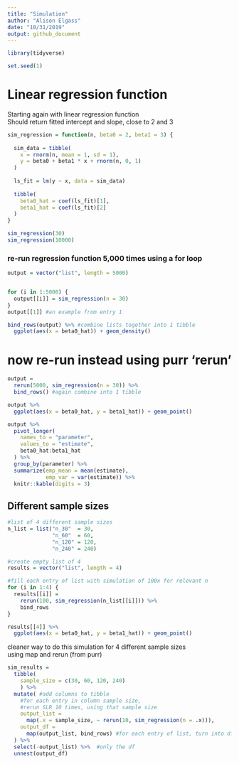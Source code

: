```yaml
---
title: "Simulation"
author: "Alison Elgass"
date: "10/31/2019"
output: github_document
---
```


```r
library(tidyverse)

set.seed(1)
```

# Linear regression function
Starting again with linear regression function  
Should return fitted intercept and slope, close to 2 and 3
```r
sim_regression = function(n, beta0 = 2, beta1 = 3) {
  
  sim_data = tibble(
    x = rnorm(n, mean = 1, sd = 1),
    y = beta0 + beta1 * x + rnorm(n, 0, 1) 
  )
  
  ls_fit = lm(y ~ x, data = sim_data)
  
  tibble(
    beta0_hat = coef(ls_fit)[1],
    beta1_hat = coef(ls_fit)[2]
  )
}
```

```r
sim_regression(30)
sim_regression(10000)
```

### re-run regression function 5,000 times using a for loop
```r
output = vector("list", length = 5000)


for (i in 1:5000) {
  output[[i]] = sim_regression(n = 30)
}
output[[1]] #an example from entry 1

bind_rows(output) %>% #combine lists together into 1 tibble
  ggplot(aes(x = beta0_hat)) + geom_density()
```

# now re-run instead using purr 'rerun'
```r
output = 
  rerun(5000, sim_regression(n = 30)) %>% 
  bind_rows() #again combine into 1 tibble

output %>% 
  ggplot(aes(x = beta0_hat, y = beta1_hat)) + geom_point()

output %>% 
  pivot_longer(
    names_to = "parameter",
    values_to = "estimate",
    beta0_hat:beta1_hat
  ) %>% 
  group_by(parameter) %>% 
  summarize(emp_mean = mean(estimate),
            emp_var = var(estimate)) %>% 
  knitr::kable(digits = 3)
```

## Different sample sizes
```r
#list of 4 different sample sizes
n_list = list("n_30"  = 30, 
              "n_60"  = 60, 
              "n_120" = 120, 
              "n_240" = 240)

#create empty list of 4
results = vector("list", length = 4)

#fill each entry of list with simulation of 100x for relevant n
for (i in 1:4) {
  results[[i]] = 
    rerun(100, sim_regression(n_list[[i]])) %>% 
    bind_rows
}

results[[4]] %>% 
  ggplot(aes(x = beta0_hat, y = beta1_hat)) + geom_point()
```

cleaner way to do this simulation for 4 different sample sizes  
using map and rerun (from purr)
```r
sim_results = 
  tibble(
    sample_size = c(30, 60, 120, 240)
    ) %>% 
  mutate( #add columns to tibble
    #for each entry in column sample size,
    #rerun SLR 10 times, using that sample size
    output_list = 
      map(.x = sample_size, ~ rerun(10, sim_regression(n = .x))),
    output_df = 
      map(output_list, bind_rows) #for each entry of list, turn into df
  ) %>% 
  select(-output_list) %>%  #only the df
  unnest(output_df)
```

